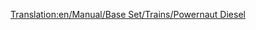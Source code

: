 [[Translation:en/Manual/Base Set/Trains/Powernaut Diesel]]
{{ru/Manual/Base Set/Trains/Поезда|Image=[[File:en/Manual/Base Set/Trains/Powernautdiesel.png]]
|Name=Powernaut Diesel
|Cost=£23,437 ($46,874)
|Speed=152 км/ч (95 миль/ч)
|Weight=120 т
|Power=2,000 л.с. (1,492 кВт)
|Annual=£2,056 ($4,756)
|Designed=1977
|Lifespan=20 
|Capacity=нет
|Description=Ещё один тепловоз игрушечного климата, следующий шаг после [[ru/Manual/Base Set/Trains/Ploddyphut Diesel|Ploddyphut Diesel]].
|Real-life=Вымышленный
}}